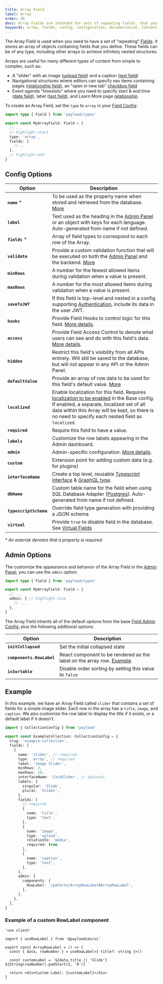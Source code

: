 ```yaml
---
title: Array Field
label: Array
order: 20
desc: Array Fields are intended for sets of repeating fields, that you define. Learn how to use Array Fields, see examples and options.
keywords: array, fields, config, configuration, documentation, Content Management System, cms, headless, javascript, node, react, nextjs
---
```


The Array Field is used when you need to have a set of "repeating" [Fields](./overview). It stores an array of objects containing fields that you define. These fields can be of any type, including other arrays to achieve infinitely nested structures.

Arrays are useful for many different types of content from simple to complex, such as:

- A "slider" with an image ([upload field](/docs/fields/upload)) and a caption ([text field](/docs/fields/text))
- Navigational structures where editors can specify nav items containing pages ([relationship field](/docs/fields/relationship)), an "open in new tab" [checkbox field](/docs/fields/checkbox)
- Event agenda "timeslots" where you need to specify start & end time ([date field](/docs/fields/date)), label ([text field](/docs/fields/text)), and Learn More page [relationship](/docs/fields/relationship)

<LightDarkImage
  srcLight="https://payloadcms.com/images/docs/fields/array.png"
  srcDark="https://payloadcms.com/images/docs/fields/array-dark.png"
  alt="Array field with two Rows in Payload Admin Panel"
  caption="Admin Panel screenshot of an Array field with two Rows"
/>

To create an Array Field, set the `type` to `array` in your [Field Config](./overview):

```ts
import type { Field } from 'payload/types'

export const MyArrayField: Field = {
  // ...
  // highlight-start
  type: 'array',
  fields: [
    // ...
  ],
  // highlight-end
}
```

## Config Options

| Option                 | Description                                                                                                                                                                                                                                                                        |
| ---------------------- | ---------------------------------------------------------------------------------------------------------------------------------------------------------------------------------------------------------------------------------------------------------------------------------- |
| **`name`** \*          | To be used as the property name when stored and retrieved from the database. [More](/docs/fields/overview#field-names)                                                                                                                                                             |
| **`label`**            | Text used as the heading in the [Admin Panel](../admin/overview) or an object with keys for each language. Auto-generated from name if not defined.                                                                                                                                |
| **`fields`** \*        | Array of field types to correspond to each row of the Array.                                                                                                                                                                                                                       |
| **`validate`**         | Provide a custom validation function that will be executed on both the [Admin Panel](../admin/overview) and the backend. [More](/docs/fields/overview#validation)                                                                                                                  |
| **`minRows`**          | A number for the fewest allowed items during validation when a value is present.                                                                                                                                                                                                   |
| **`maxRows`**          | A number for the most allowed items during validation when a value is present.                                                                                                                                                                                                     |
| **`saveToJWT`**        | If this field is top-level and nested in a config supporting [Authentication](/docs/authentication/overview), include its data in the user JWT.                                                                                                                                    |
| **`hooks`**            | Provide Field Hooks to control logic for this field. [More details](../hooks/fields).                                                                                                                                                                                              |
| **`access`**           | Provide Field Access Control to denote what users can see and do with this field's data. [More details](../access-control/fields).                                                                                                                                                 |
| **`hidden`**           | Restrict this field's visibility from all APIs entirely. Will still be saved to the database, but will not appear in any API or the Admin Panel.                                                                                                                                   |
| **`defaultValue`**     | Provide an array of row data to be used for this field's default value. [More](/docs/fields/overview#default-values)                                                                                                                                                               |
| **`localized`**        | Enable localization for this field. Requires [localization to be enabled](/docs/configuration/localization) in the Base config. If enabled, a separate, localized set of all data within this Array will be kept, so there is no need to specify each nested field as `localized`. |
| **`required`**         | Require this field to have a value.                                                                                                                                                                                                                                                |
| **`labels`**           | Customize the row labels appearing in the Admin dashboard.                                                                                                                                                                                                                         |
| **`admin`**            | Admin-specific configuration. [More details](#admin-options).                                                                                                                                                                                                                      |
| **`custom`**           | Extension point for adding custom data (e.g. for plugins)                                                                                                                                                                                                                          |
| **`interfaceName`**    | Create a top level, reusable [Typescript interface](/docs/typescript/generating-types#custom-field-interfaces) & [GraphQL type](/docs/graphql/graphql-schema#custom-field-schemas).                                                                                                |
| **`dbName`**           | Custom table name for the field when using SQL Database Adapter ([Postgres](/docs/database/postgres)). Auto-generated from name if not defined.                                                                                                                                    |
| **`typescriptSchema`** | Override field type generation with providing a JSON schema                                                                                                                                                                                                                        |
| **`virtual`**          | Provide `true` to disable field in the database. See [Virtual Fields](https://payloadcms.com/blog/learn-how-virtual-fields-can-help-solve-common-cms-challenges)                                                                                                                   |

_\* An asterisk denotes that a property is required._

## Admin Options

The customize the appearance and behavior of the Array Field in the [Admin Panel](../admin/overview), you can use the `admin` option:

```ts
import type { Field } from 'payload/types'

export const MyArrayField: Field = {
  // ...
  admin: { // highlight-line
    // ...
  },
}
```

The Array Field inherits all of the default options from the base [Field Admin Config](../admin/fields#admin-options), plus the following additional options:

| Option                    | Description                                                                                                                                     |
| ------------------------- | ----------------------------------------------------------------------------------------------------------------------------------------------- |
| **`initCollapsed`**       | Set the initial collapsed state                                                                                                                 |
| **`components.RowLabel`** | React component to be rendered as the label on the array row. [Example](#example-of-a-custom-rowlabel-component) |
| **`isSortable`**          | Disable order sorting by setting this value to `false`                                                                                          |

## Example

In this example, we have an Array Field called `slider` that contains a set of fields for a simple image slider. Each row in the array has a `title`, `image`, and `caption`. We also customize the row label to display the title if it exists, or a default label if it doesn't.

```ts
import { CollectionConfig } from 'payload'

export const ExampleCollection: CollectionConfig = {
  slug: 'example-collection',
  fields: [
    {
      name: 'slider', // required
      type: 'array', // required
      label: 'Image Slider',
      minRows: 2,
      maxRows: 10,
      interfaceName: 'CardSlider', // optional
      labels: {
        singular: 'Slide',
        plural: 'Slides',
      },
      fields: [
        // required
        {
          name: 'title',
          type: 'text',
        },
        {
          name: 'image',
          type: 'upload',
          relationTo: 'media',
          required: true,
        },
        {
          name: 'caption',
          type: 'text',
        },
      ],
      admin: {
        components: {
          RowLabel: '/path/to/ArrayRowLabel#ArrayRowLabel',
        },
      },
    },
  ],
}
```

### Example of a custom RowLabel component


```tsx
'use client'

import { useRowLabel } from '@payloadcms/ui'

export const ArrayRowLabel = () => {
  const { data, rowNumber } = useRowLabel<{ title?: string }>()

  const customLabel = `${data.title || 'Slide'} ${String(rowNumber).padStart(2, '0')} `

  return <div>Custom Label: {customLabel}</div>
}
```
